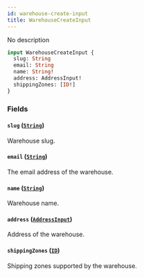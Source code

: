 ```yaml
---
id: warehouse-create-input
title: WarehouseCreateInput
---
```



No description

```graphql
input WarehouseCreateInput {
  slug: String
  email: String
  name: String!
  address: AddressInput!
  shippingZones: [ID!]
}
```


### Fields

#### `slug` ([`String`](../../../developer/api-reference/scalars/string))

Warehouse slug.


#### `email` ([`String`](../../../developer/api-reference/scalars/string))

The email address of the warehouse.


#### `name` ([`String`](../../../developer/api-reference/scalars/string))

Warehouse name.


#### `address` ([`AddressInput`](../../../developer/api-reference/inputs/address-input))

Address of the warehouse.


#### `shippingZones` ([`ID`](../../../developer/api-reference/scalars/id))

Shipping zones supported by the warehouse.





